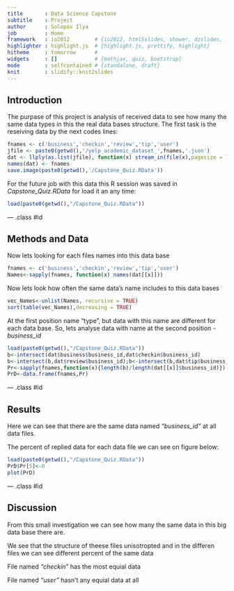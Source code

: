 ```yaml
---
title       : Data Science Capstone
subtitle    : Project
author      : Solopov Ilya
job         : Home
framework   : io2012        # {io2012, html5slides, shower, dzslides, ...}
highlighter : highlight.js  # {highlight.js, prettify, highlight}
hitheme     : tomorrow      # 
widgets     : []            # {mathjax, quiz, bootstrap}
mode        : selfcontained # {standalone, draft}
knit        : slidify::knit2slides
---
```

## Introduction  

The purpase of this project is analysis of received data to see how many the same data types in this the real data bases structure.
The first task is the reseiving data by the next codes lines:
```r
fnames <- c('business','checkin','review','tip','user')
jfile <- paste0(getwd(),'/yelp_academic_dataset_',fnames,'.json')
dat <- llply(as.list(jfile), function(x) stream_in(file(x),pagesize = 10000))
names(dat) <- fnames
save.image(paste0(getwd(),'/Capstone_Quiz.RData'))
```
For the future job with this data this R session was saved in *Capstone_Quiz.RData* for load it an any time:
```r
load(paste0(getwd(),"/Capstone_Quiz.RData"))
```

--- .class #id

## Methods and Data  
Now lets looking for each files names into this data base
```r
fnames <- c('business','checkin','review','tip','user')
Names<-sapply(fnames, function(x) names(dat[[x]]))
```
Now lets look how often the same data's name includes to this data bases  
```r
vec_Names<-unlist(Names, recursive = TRUE)
sort(table(vec_Names),decreasing = TRUE)
```
At the first position name "type", but data with this name are different for each data base. So, lets analyse data with name at the second position  - *business_id*
```r
load(paste0(getwd(),"/Capstone_Quiz.RData"))
b<-intersect(dat$business$business_id,dat$checkin$business_id)
b<-intersect(b,dat$review$business_id);b<-intersect(b,dat$tip$business_id)
Pr<-sapply(fnames,function(x){length(b)/length(dat[[x]]$business_id)})
PrD<-data.frame(fnames,Pr)
```

--- .class #id

## Results 

Here we can see that there are the same data named *"business_id"* at all data files.  

The percent of replied data for each data file we can see on figure below:  

```r
load(paste0(getwd(),"/Capstone_Quiz.RData"))
PrD$Pr[5]<-0
plot(PrD)

```



--- .class #id

## Discussion 

From this small investigation we can see how many the same data in this big data base there are.

We see that the structure of theese files unisotropted and in the differen files we can see different percent of the same data

File named *"checkin"* has the most equial data

File named *"user"* hasn't any equial data at all

